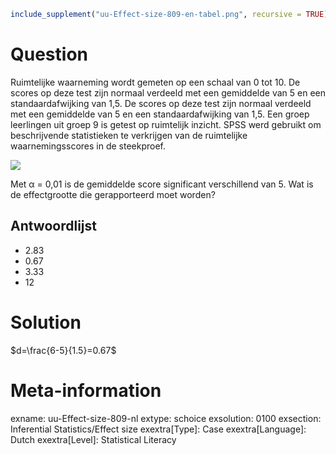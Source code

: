 ```r
include_supplement("uu-Effect-size-809-en-tabel.png", recursive = TRUE)
```


Question
========
  
Ruimtelijke waarneming wordt gemeten op een schaal van 0 tot 10. De scores op deze test zijn normaal verdeeld met een gemiddelde van 5 en een standaardafwijking van 1,5. De scores op deze test zijn normaal verdeeld met een gemiddelde van 5 en een standaardafwijking van 1,5. Een groep leerlingen uit groep 9 is getest op ruimtelijk inzicht. SPSS werd gebruikt om beschrijvende statistieken te verkrijgen van de ruimtelijke waarnemingsscores in de steekproef. 

![](uu-Effect-size-809-en-tabel.png)


Met α = 0,01 is de gemiddelde score significant verschillend van 5. Wat is de effectgrootte die gerapporteerd moet worden?

  
Antwoordlijst
----------
* 2.83
* 0.67
* 3.33
* 12 

Solution
========

$d=\frac{6-5}{1.5}=0.67$

Meta-information
================
exname: uu-Effect-size-809-nl
extype: schoice
exsolution: 0100
exsection: Inferential Statistics/Effect size
exextra[Type]: Case
exextra[Language]: Dutch
exextra[Level]: Statistical Literacy
